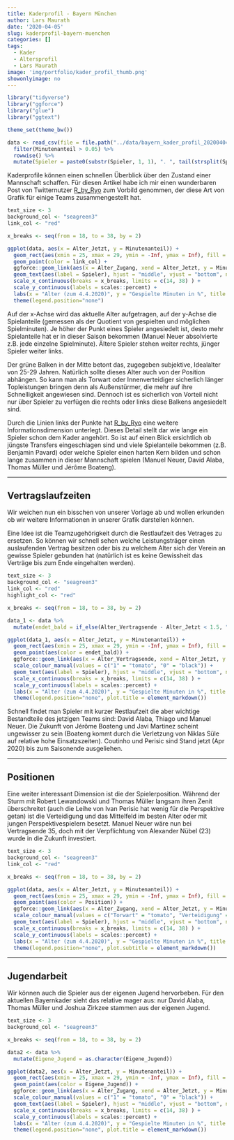```yaml
---
title: Kaderprofil - Bayern München
author: Lars Maurath
date: '2020-04-05'
slug: kaderprofil-bayern-muenchen
categories: []
tags:
  - Kader
  - Altersprofil
  - Lars Maurath
image: 'img/portfolio/kader_profil_thumb.png'
showonlyimage: no
---
```


```r
library("tidyverse")
library("ggforce")
library("glue")
library("ggtext")

theme_set(theme_bw())
```

```r
data <- read_csv(file = file.path("../data/bayern_kader_profil_20200404.csv"), col_types = "cnnnncn") %>%
  filter(Minutenanteil > 0.05) %>%
  rowwise() %>%
  mutate(Spieler = paste0(substr(Spieler, 1, 1), ". ", tail(strsplit(Spieler, " ")[[1]], n=1)))
```

Kaderprofile können einen schnellen Überblick über den Zustand einer Mannschaft schaffen. Für diesen Artikel habe ich mir einen wunderbaren Post von Twitternutzer [R_by_Ryo](https://twitter.com/R_by_Ryo/status/1233375468952272898){target="_blank"} zum Vorbild genommen, der diese Art von Grafik für einige Teams zusammengestellt hat.

```r
text_size <- 3
background_col <- "seagreen3"
link_col <- "red"

x_breaks <- seq(from = 18, to = 38, by = 2)

ggplot(data, aes(x = Alter_Jetzt, y = Minutenanteil)) +
  geom_rect(aes(xmin = 25, xmax = 29, ymin = -Inf, ymax = Inf), fill = background_col, alpha = 0.05) +
  geom_point(color = link_col) +
  ggforce::geom_link(aes(x = Alter_Zugang, xend = Alter_Jetzt, y = Minutenanteil, yend = Minutenanteil, alpha = stat(index)), color = link_col) +
  geom_text(aes(label = Spieler), hjust = "middle", vjust = "bottom", nudge_y = 0.02, size = text_size) +
  scale_x_continuous(breaks = x_breaks, limits = c(14, 38) ) + 
  scale_y_continuous(labels = scales::percent) + 
  labs(x = "Alter (zum 4.4.2020)", y = "Gespielte Minuten in %", title = "Kaderprofil - FC Bayern München", subtitle = "Bundesliga Saison 2019/2020 - Spieltag 25") +
  theme(legend.position="none")
```

Auf der x-Achse wird das aktuelle Alter aufgetragen, auf der y-Achse die Spielanteile (gemessen als der Quotient von gespielten und möglichen Spielminuten).
Je höher der Punkt eines Spieler angesiedelt ist, desto mehr Spielanteile hat er in dieser Saison bekommen (Manuel Neuer absolvierte z.B. jede einzelne Spielminute). Ältere Spieler stehen weiter rechts, jünger Spieler weiter links.

Der grüne Balken in der Mitte betont das, zugegeben subjektive, Idealalter von 25-29 Jahren. Natürlich sollte dieses Alter auch von der Position abhängen. So kann man als Torwart oder Innenverteidiger sicherlich länger Topleistungen bringen denn als Außenstürmer, die mehr auf ihre Schnelligkeit angewiesen sind. Dennoch ist es sicherlich von Vorteil nicht nur über Spieler zu verfügen die rechts oder links diese Balkens angesiedelt sind.

Durch die Linien links der Punkte hat [R_by_Ryo](https://twitter.com/R_by_Ryo){target="_blank"} eine weitere Informationsdimension unterlegt. Dieses Detail stellt dar wie lange ein Spieler schon dem Kader angehört. So ist auf einen Blick ersichtlich ob jüngste Transfers eingeschlagen sind und viele Spielanteile bekommen (z.B. Benjamin Pavard) oder welche Spieler einen harten Kern bilden und schon lange zusammen in dieser Mannschaft spielen (Manuel Neuer, David Alaba, Thomas Müller und Jérôme Boateng).

***

## Vertragslaufzeiten

Wir weichen nun ein bisschen von unserer Vorlage ab und wollen erkunden ob wir weitere Informationen in unserer Grafik darstellen können. 

Eine Idee ist die Teamzugehörigkeit durch die Restlaufzeit des Vetrages zu ersetzen. So können wir schnell sehen welche Leistungsträger einen auslaufenden Vertrag besitzen oder bis zu welchem Alter sich der Verein an gewisse Spieler gebunden hat (natürlich ist es keine Gewissheit das Verträge bis zum Ende eingehalten werden).

```r
text_size <- 3
background_col <- "seagreen3"
link_col <- "red"
highlight_col <- "red"

x_breaks <- seq(from = 18, to = 38, by = 2)

data_1 <- data %>%
  mutate(endet_bald = if_else(Alter_Vertragsende - Alter_Jetzt < 1.5, "1", "0"))

ggplot(data_1, aes(x = Alter_Jetzt, y = Minutenanteil)) +
  geom_rect(aes(xmin = 25, xmax = 29, ymin = -Inf, ymax = Inf), fill = background_col, alpha = 0.05) +
  geom_point(aes(color = endet_bald)) +
  ggforce::geom_link(aes(x = Alter_Vertragsende, xend = Alter_Jetzt, y = Minutenanteil, yend = Minutenanteil, alpha = stat(index), color = endet_bald)) +
  scale_colour_manual(values = c("1" = "tomato", "0" = "black")) + 
  geom_text(aes(label = Spieler), hjust = "middle", vjust = "bottom", nudge_y = 0.02, size = text_size) +
  scale_x_continuous(breaks = x_breaks, limits = c(14, 38) ) + 
  scale_y_continuous(labels = scales::percent) + 
  labs(x = "Alter (zum 4.4.2020)", y = "Gespielte Minuten in %", title = glue::glue("Kaderprofil - FC Bayern München - <b style = 'color:tomato'>Vertragsende in < 1.5 Jahren</b>"), subtitle = "Bundesliga Saison 2019/2020 - Spieltag 25") +
  theme(legend.position="none", plot.title = element_markdown())
```

Schnell findet man Spieler mit kurzer Restlaufzeit die aber wichtige Bestandteile des jetzigen Teams sind: David Alaba, Thiago und Manuel Neuer. Die Zukunft von Jérôme Boateng und Javi Martinez scheint ungewisser zu sein (Boateng kommt durch die Verletzung von Niklas Süle auf relative hohe Einsatzszeiten). Coutinho und Perisic sind Stand jetzt (Apr 2020) bis zum Saisonende ausgeliehen.

***

## Positionen

Eine weiter interessant Dimension ist die der Spielerposition. Während der Sturm mit Robert Lewandowski und Thomas Müller langsam ihren Zenit überschreitet (auch die Leihe von Ivan Perisic hat wenig für die Perspektive getan) ist die Verteidigung und das Mittelfeld im besten Alter oder mit jungen Perspektivespielern besetzt. Manuel Neuer wäre nun bei Vertragsende 35, doch mit der Verpflichtung von Alexander Nübel (23) wurde in die Zukunft investiert.

```r
text_size <- 3
background_col <- "seagreen3"
link_col <- "red"

x_breaks <- seq(from = 18, to = 38, by = 2)

ggplot(data, aes(x = Alter_Jetzt, y = Minutenanteil)) +
  geom_rect(aes(xmin = 25, xmax = 29, ymin = -Inf, ymax = Inf), fill = background_col, alpha = 0.05) +
  geom_point(aes(color = Position)) +
  ggforce::geom_link(aes(x = Alter_Zugang, xend = Alter_Jetzt, y = Minutenanteil, yend = Minutenanteil, alpha = stat(index), color = Position)) +
  scale_colour_manual(values = c("Torwart" = "tomato", "Verteidigung" = "deepskyblue", "Mittelfeld" = "gold", "Sturm" = "purple")) + 
  geom_text(aes(label = Spieler), hjust = "middle", vjust = "bottom", nudge_y = 0.02, size = text_size) +
  scale_x_continuous(breaks = x_breaks, limits = c(14, 38) ) + 
  scale_y_continuous(labels = scales::percent) + 
  labs(x = "Alter (zum 4.4.2020)", y = "Gespielte Minuten in %", title = "Kaderprofil - FC Bayern München", subtitle = glue::glue("Bundesliga Saison 2019/2020 - Spieltag 25 - <b style = 'color:tomato'>Torwart</b> <b style = 'color:deepskyblue'>Verteidigung</b> <b style = 'color:gold'>Mittelfeld</b> <b style = 'color:purple'>Sturm</b>")) +
  theme(legend.position="none", plot.subtitle = element_markdown())
```

***

## Jugendarbeit

Wir können auch die Spieler aus der eigenen Jugend hervorbeben. Für den aktuellen Bayernkader sieht das relative mager aus: nur David Alaba, Thomas Müller und Joshua Zirkzee stammen aus der eigenen Jugend. 

```r
text_size <- 3
background_col <- "seagreen3"

x_breaks <- seq(from = 18, to = 38, by = 2)

data2 <- data %>%
  mutate(Eigene_Jugend = as.character(Eigene_Jugend))

ggplot(data2, aes(x = Alter_Jetzt, y = Minutenanteil)) +
  geom_rect(aes(xmin = 25, xmax = 29, ymin = -Inf, ymax = Inf), fill = background_col, alpha = 0.05) +
  geom_point(aes(color = Eigene_Jugend)) +
  ggforce::geom_link(aes(x = Alter_Zugang, xend = Alter_Jetzt, y = Minutenanteil, yend = Minutenanteil, alpha = stat(index), color = Eigene_Jugend)) +
  scale_colour_manual(values = c("1" = "tomato", "0" = "black")) + 
  geom_text(aes(label = Spieler), hjust = "middle", vjust = "bottom", nudge_y = 0.02, size = text_size) +
  scale_x_continuous(breaks = x_breaks, limits = c(14, 38) ) + 
  scale_y_continuous(labels = scales::percent) + 
  labs(x = "Alter (zum 4.4.2020)", y = "Gespielte Minuten in %", title = glue::glue("Kaderprofil - FC Bayern München - <b style = 'color:tomato'>Aus eigener Jugend</b>"), subtitle = "Bundesliga Saison 2019/2020 - Spieltag 25") +
  theme(legend.position="none", plot.title = element_markdown())
```
